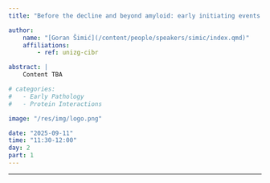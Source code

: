 ```yaml
---
title: "Before the decline and beyond amyloid: early initiating events in Alzheimer’s disease"

author:
    name: "[Goran Šimić](/content/people/speakers/simic/index.qmd)"
    affiliations:
        - ref: unizg-cibr

abstract: |
    Content TBA

# categories:
#   - Early Pathology
#   - Protein Interactions

image: "/res/img/logo.png"

date: "2025-09-11"
time: "11:30-12:00"
day: 2
part: 1
---
```


***

<!-- <object data="/res/quarto.pdf" type="application/pdf" width="100%" height="600">
</object>  -->